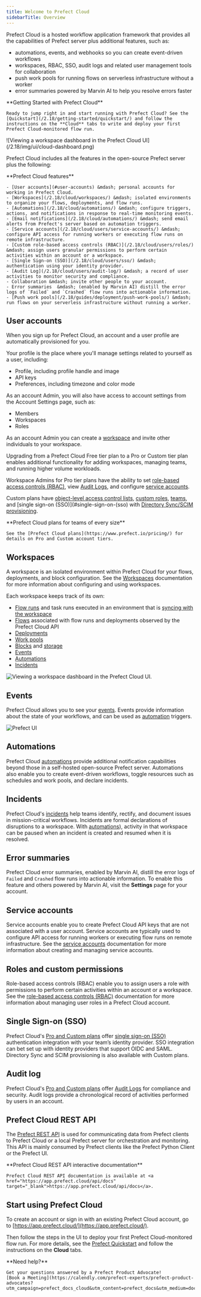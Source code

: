 ```yaml
---
title: Welcome to Prefect Cloud
sidebarTitle: Overview
---
```



Prefect Cloud is a hosted workflow application framework that provides all the capabilities of Prefect server plus additional features, such as:

- automations, events, and webhooks so you can create event-driven workflows
- workspaces, RBAC, SSO, audit logs and related user management tools for collaboration
- push work pools for running flows on serverless infrastructure without a worker
- error summaries powered by Marvin AI to help you resolve errors faster
<Note>
**Getting Started with Prefect Cloud**
   
    Ready to jump right in and start running with Prefect Cloud? See the [Quickstart](/2.18/getting-started/quickstart/) and follow the instructions on the **Cloud** tabs to write and deploy your first Prefect Cloud-monitored flow run.
</Note>
![Viewing a workspace dashboard in the Prefect Cloud UI](/2.18/img/ui/cloud-dashboard.png)

Prefect Cloud includes all the features in the open-source Prefect server plus the following:

<Info>
**Prefect Cloud features**

    - [User accounts](#user-accounts) &mdash; personal accounts for working in Prefect Cloud.
    - [Workspaces](/2.18/cloud/workspaces/) &mdash; isolated environments to organize your flows, deployments, and flow runs.
    - [Automations](/2.18/cloud/automations/) &mdash; configure triggers, actions, and notifications in response to real-time monitoring events.
    - [Email notifications](/2.18/cloud/automations/) &mdash; send email alerts from Prefect's server based on automation triggers.
    - [Service accounts](/2.18/cloud/users/service-accounts/) &mdash; configure API access for running workers or executing flow runs on remote infrastructure.
    - [Custom role-based access controls (RBAC)](/2.18/cloud/users/roles/) &mdash; assign users granular permissions to perform certain activities within an account or a workspace.
    - [Single Sign-on (SSO)](/2.18/cloud/users/sso/) &mdash; authentication using your identity provider.
    - [Audit Log](/2.18/cloud/users/audit-log/) &mdash; a record of user activities to monitor security and compliance.
    - Collaboration &mdash; invite other people to your account.
    - Error summaries  &mdash; (enabled by Marvin AI) distill the error logs of `Failed` and `Crashed` flow runs into actionable information.
    - [Push work pools](/2.18/guides/deployment/push-work-pools/) &mdash; run flows on your serverless infrastructure without running a worker.

</Info>

## User accounts

When you sign up for Prefect Cloud, an account and a user profile are automatically provisioned for you.

Your profile is the place where you'll manage settings related to yourself as a user, including:

- Profile, including profile handle and image
- API keys
- Preferences, including timezone and color mode

As an account Admin, you will also have access to account settings from the Account Settings page, such as:

- Members
- Workspaces
- Roles

As an account Admin you can create a [workspace](#workspaces) and invite other individuals to your workspace.

Upgrading from a Prefect Cloud Free tier plan to a Pro or Custom tier plan enables additional functionality for adding workspaces, managing teams, and running higher volume workloads.

Workspace Admins for Pro tier plans have the ability to set [role-based access controls (RBAC)](#roles-and-custom-permissions), view [Audit Logs](#audit-log), and configure [service accounts](#service-accounts).

Custom plans have [object-level access control lists](/2.18/cloud/users/object-access-control-lists/), [custom roles](/2.18/cloud/users/roles/), [teams](/2.18/cloud/users/teams/), and [single sign-on (SSO)](#single-sign-on-(sso) with [Directory Sync/SCIM provisioning](/2.18/cloud/users/sso/#scim-provisioning).

<Info>
**Prefect Cloud plans for teams of every size**
   
    See the [Prefect Cloud plans](https://www.prefect.io/pricing/) for details on Pro and Custom account tiers.

</Info>

## Workspaces

A workspace is an isolated environment within Prefect Cloud for your flows, deployments, and block configuration.
See the [Workspaces](/2.18/cloud/workspaces/) documentation for more information about configuring and using workspaces.

Each workspace keeps track of its own:

- [Flow runs](/2.18/concepts/flows/) and task runs executed in an environment that is [syncing with the workspace](/2.18/cloud/workspaces/)
- [Flows](/2.18/concepts/flows/) associated with flow runs and deployments observed by the Prefect Cloud API
- [Deployments](/2.18/concepts/deployments/)
- [Work pools](/2.18/concepts/work-pools/)
- [Blocks](/2.18/concepts/blocks/) and [storage](/2.18/concepts/storage/)
- [Events](/2.18/cloud/events/)
- [Automations](/2.18/concepts/automations/)
- [Incidents](/2.18/cloud/incidents/)

![Viewing a workspace dashboard in the Prefect Cloud UI.](/2.18/img/ui/cloud-new-workspace.png)

## Events

Prefect Cloud allows you to see your [events](/2.18/cloud/events/). Events provide information about the state of your workflows, and can be used as [automation](/2.18/concepts/automations/) triggers.

![Prefect UI](/2.18/img/ui/event-feed.png)

## Automations

Prefect Cloud [automations](/2.18/concepts/automations/) provide additional notification capabilities beyond those in a self-hosted open-source Prefect server.
Automations also enable you to create event-driven workflows, toggle resources such as schedules and work pools, and declare incidents.

## Incidents <span class="badge pro"></span> <span class="badge custom"></span>

Prefect Cloud's [incidents](/2.18/cloud/incidents/) help teams identify, rectify, and document issues in mission-critical workflows.
Incidents are formal declarations of disruptions to a workspace.
With [automations](/2.18/cloud/incidents/#incident-automations)), activity in that workspace can be paused when an incident is created and resumed when it is resolved.

## Error summaries

Prefect Cloud error summaries, enabled by Marvin AI, distill the error logs of `Failed` and `Crashed` flow runs into actionable information.
To enable this feature and others powered by Marvin AI, visit the **Settings** page for your account.

## Service accounts <span class="badge pro"></span> <span class="badge custom"></span>

Service accounts enable you to create Prefect Cloud API keys that are not associated with a user account.
Service accounts are typically used to configure API access for running workers or executing flow runs on remote infrastructure.
See the [service accounts](/2.18/cloud/users/service-accounts/) documentation for more information about creating and managing service accounts.

## Roles and custom permissions <span class="badge pro"> </span><span class="badge custom"></span>

Role-based access controls (RBAC) enable you to assign users a role with permissions to perform certain activities within an account or a workspace.
See the [role-based access controls (RBAC)](/2.18/cloud/users/roles/) documentation for more information about managing user roles in a Prefect Cloud account.

## Single Sign-on (SSO) <span class="badge pro"></span> <span class="badge custom"></span>

Prefect Cloud's [Pro and Custom plans](https://www.prefect.io/pricing) offer [single sign-on (SSO)](/2.18/cloud/users/sso/) authentication integration with your team’s identity provider.
SSO integration can bet set up with identity providers that support OIDC and SAML.
Directory Sync and SCIM provisioning is also available with Custom plans.

## Audit log <span class="badge pro"></span> <span class="badge custom"></span>

Prefect Cloud's [Pro and Custom plans](https://www.prefect.io/pricing) offer [Audit Logs](/2.18/cloud/users/audit-log/) for compliance and security.
Audit logs provide a chronological record of activities performed by users in an account.

## Prefect Cloud REST API

The [Prefect REST API](/2.18/api-ref/rest-api/) is used for communicating data from Prefect clients to Prefect Cloud or a local Prefect server for orchestration and monitoring.
This API is mainly consumed by Prefect clients like the Prefect Python Client or the Prefect UI.

<Note>
**Prefect Cloud REST API interactive documentation**

    Prefect Cloud REST API documentation is available at <a href="https://app.prefect.cloud/api/docs" target="_blank">https://app.prefect.cloud/api/docs</a>.

</Note>


## Start using Prefect Cloud

To create an account or sign in with an existing Prefect Cloud account, go to [https://app.prefect.cloud/](https://app.prefect.cloud/).

Then follow the steps in the UI to deploy your first Prefect Cloud-monitored flow run. For more details, see the [Prefect Quickstart](/2.18/getting-started/quickstart/) and follow the instructions on the **Cloud** tabs.

<Tip>
**Need help?**

    Get your questions answered by a Prefect Product Advocate!
    [Book a Meeting](https://calendly.com/prefect-experts/prefect-product-advocates?utm_campaign=prefect_docs_cloud&utm_content=prefect_docs&utm_medium=docs&utm_source=docs)

</Tip>
